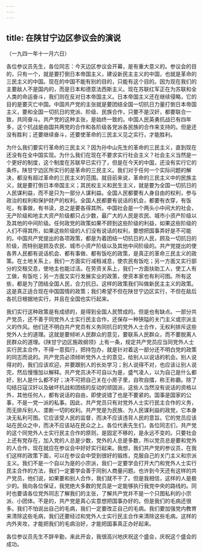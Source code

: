 ```yaml
---
---
---
```

title: 在陕甘宁边区参议会的演说
---




（一九四一年十一月六日）

各位参议员先生，各位同志：今天边区参议会开幕，是有重大意义的。参议会的目的，只有一个，就是要打倒日本帝国主义，建设新民主主义的中国，也就是革命的三民主义的中国。现在的中国不能有别的目的，只能有这个目的。因为现在我们的主要敌人不是国内的，而是日本和德意法西斯主义。现在苏联红军正在为苏联和全人类的命运奋斗，我们则在反对日本帝国主义。日本帝国主义还在继续侵略，它的目的是要灭亡中国。中国共产党的主张就是要团结全国一切抗日力量打倒日本帝国主义，要和全国一切抗日的党派、阶级、民族合作，只要不是汉奸，都要联合一致，共同奋斗。共产党的这种主张，是始终一致的。中国人民英勇抗战已有四年多，这个抗战是由国共两党的合作和各阶级各党派各民族的合作来支持的。但是还没有胜利；还要继续奋斗，还要使革命的三民主义见之实行，才能胜利。

为什么我们要实行革命的三民主义？因为孙中山先生的革命的三民主义，直到现在还没有在全中国实现。为什么我们在现在不要求实行社会主义？社会主义当然是一个更好的制度，这个制度在苏联早已实行了，但是在今天的中国，还没有实行它的条件。陕甘宁边区所实行的是革命的三民主义。我们对于任何一个实际问题的解决，都没有超过革命的三民主义的范围。就目前来说，革命的三民主义中的民族主义，就是要打倒日本帝国主义；其民权主义和民生主义，就是要为全国一切抗日的人民谋利益，而不是只为一部分人谋利益。全国人民都要有人身自由的权利，参与政治的权利和保护财产的权利。全国人民都要有说话的机会，都要有衣穿，有饭吃，有事做，有书读，总之是要各得其所。中国社会是一个两头小中间大的社会，无产阶级和地主大资产阶级都只占少数，最广大的人民是农民、城市小资产阶级以及其他的中间阶级。任何政党的政策如果不顾到这些阶级的利益，如果这些阶级的人们不得其所，如果这些阶级的人们没有说话的权利，要想把国事弄好是不可能的。中国共产党提出的各项政策，都是为着团结一切抗日的人民，顾及一切抗日的阶级，而特别是顾及农民、城市小资产阶级以及其他中间阶级的。共产党提出的使各界人民都有说话机会、都有事做、都有饭吃的政策，是真正的革命三民主义的政策。在土地关系上，我们一方面实行减租减息，使农民有饭吃；另一方面又实行部分的交租交息，使地主也能过活。在劳资关系上，我们一方面扶助工人，使工人有工做，有饭吃；另一方面又实行发展实业的政策，使资本家也有利可图。所有这些，都是为了团结全国人民，合力抗日。这样的政策我们叫做新民主主义的政策。这是真正适合现在中国国情的政策；我们希望不但在陕甘宁边区实行，不但在敌后各抗日根据地实行，并且在全国也实行起来。

我们实行这种政策是有成绩的，是得到全国人民赞成的。但是也有缺点。一部分共产党员，还不善于同党外人士实行民主合作，还保存一种狭隘的关门主义或宗派主义的作风。他们还不明白共产党员有义务同抗日的党外人士合作，无权利排斥这些党外人士的道理。这就是要倾听人民群众的意见，要联系人民群众，而不要脱离人民群众的道理。《陕甘宁边区施政纲领》上有一条，规定共产党员应当同党外人士实行民主合作，不得一意孤行，把持包办，就是针对着这一部分还不明白党的政策的同志而说的。共产党员必须倾听党外人士的意见，给别人以说话的机会。别人说得对的，我们应该欢迎，并要跟别人的长处学习；别人说得不对，也应该让别人说完，然后慢慢加以解释。共产党员决不可自以为是，盛气凌人，以为自己是什么都好，别人是什么都不好；决不可把自己关在小房子里，自吹自擂，称王称霸。除了勾结日寇汉奸以及破坏抗战和团结的反动的顽固派，这些人当然没有说话的资格以外，其他任何人，都有说话的自由，即使说错了也是不要紧的。国事是国家的公事，不是一党一派的私事。因此，共产党员只有对党外人士实行民主合作的义务，而无排斥别人、垄断一切的权利。共产党是为民族、为人民谋利益的政党，它本身决无私利可图。它应该受人民的监督，而决不应该违背人民的意旨。它的党员应该站在民众之中，而决不应该站在民众之上。各位代表先生们，各位同志们，共产党的这个同党外人士实行民主合作的原则，是固定不移的，是永远不变的。只要社会上还有党存在，加入党的人总是少数，党外的人总是多数，所以党员总是要和党外的人合作，现在就应在参议会中好好实行起来。我想，我们共产党的参议员，在我们这样的政策下面，可以在参议会中受到很好的锻炼，克服自己的关门主义和宗派主义。我们不是一个自以为是的小宗派，我们一定要学会打开大门和党外人士实行民主合作的方法，我们一定要学会善于同别人商量问题。也许到今天还有这样的共产党员，他们说，如果要和别人合作，我们就不干了。但是我相信，这样的人是极少的。我向各位保证，我党绝大多数的党员是一定能够执行我党中央的路线的。同时也要请各位党外同志了解我们的主张，了解共产党并不是一个只图私利的小宗派、小团体。不是的，共产党是真心实意想把国事办好的。但是我们的毛病还很多。我们不怕说出自己的毛病，我们一定要改正自己的毛病。我们要加强党内教育来清除这些毛病，我们还要经过和党外人士实行民主合作来清除这些毛病。这样的内外夹攻，才能把我们的毛病治好，才能把国事真正办好起来。

各位参议员先生不辞辛勤，来此开会，我很高兴地庆祝这个盛会，庆祝这个盛会的成功。